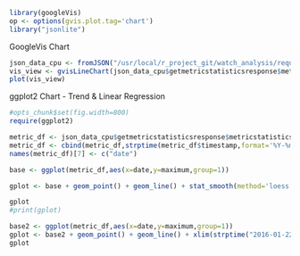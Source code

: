```r
library(googleVis)
op <- options(gvis.plot.tag='chart')
library("jsonlite")
```
GoogleVis Chart

```r

json_data_cpu <- fromJSON("/usr/local/r_project_git/watch_analysis/request_result.txt",flatten=TRUE)
vis_view <- gvisLineChart(json_data_cpu$getmetricstatisticsresponse$metricstatistics,xvar="timestamp",yvar=c("maximum","average","minimum"),options=list(pointSize=2))
plot(vis_view)
```
ggplot2 Chart - Trend & Linear Regression 

```r

#opts_chunk$set(fig.width=800)
require(ggplot2)

metric_df <- json_data_cpu$getmetricstatisticsresponse$metricstatistics
metric_df <- cbind(metric_df,strptime(metric_df$timestamp,format='%Y-%m-%dT%H:%M:%S'))
names(metric_df)[7] <- c("date")

base <- ggplot(metric_df,aes(x=date,y=maximum,group=1))

gplot <- base + geom_point() + geom_line() + stat_smooth(method='loess')

gplot
#print(gplot)

```

```r
base2 <- ggplot(metric_df,aes(x=date,y=maximum,group=1))
gplot <- base2 + geom_point() + geom_line() + xlim(strptime("2016-01-22T00:00:00.000",format='%Y-%m-%dT%H:%M:%S'),strptime("2016-01-31T23:00:00.000",format='%Y-%m-%dT%H:%M:%S')) + stat_smooth(method="lm",fullrange=TRUE)
gplot
```
